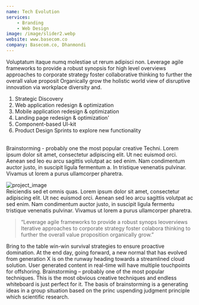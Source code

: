```yaml
---
name: Tech Evolution
services: 
    - Branding
    - Web Design
image: /image/slider2.webp
website: www.basecom.co
company: Basecom.co, Dhanmondi
---
```

<Heading>Voluptatum itaque numq molestiae ut rerum adipisci non.</Heading>
<Paragraph>Leverage agile frameworks to provide a robust synopsis for high level overviews approaches to corporate strategy foster collaborative thinking to further the overall value proposit Organically grow the holistic world view of disruptive innovation via workplace diversity and.</Paragraph>
<br/>

1. Strategic Discovery
2. Web application redesign & optimization
3. Mobile application redesign & optimization
4. Landing page redesign & optimization'
5. Component-based UI-kit
6. Product Design Sprints to explore new functionality

<br/>
<Heading>Brainstorming - probably one the most popular creative Techni.</Heading>
<Paragraph>Lorem ipsum dolor sit amet, consectetur adipiscing elit. Ut nec euismod orci. Aenean sed leo eu arcu sagittis volutpat ac sed enim. Nam condimentum auctor justo, in suscipit ligula fermentum a. In tristique venenatis pulvinar. Vivamus ut lorem a purus ullamcorper pharetra.</Paragraph>
<br/>

![project_image](/image/project/2.webp)
<br/>
<Heading>Reiciendis sed et omnis quas.</Heading>
<Paragraph>Lorem ipsum dolor sit amet, consectetur adipiscing elit. Ut nec euismod orci. Aenean sed leo arcu sagittis volutpat ac sed enim. Nam condimentum auctor justo, in suscipit ligula fermentu tristique venenatis pulvinar. Vivamus ut lorem a purus ullamcorper pharetra.</Paragraph>
<Blockquote>“Leverage agile frameworks to provide a robust synops leoverviews Iterative approaches to corporate strategy foster colabora thinking to further the overall value proposition organically grow.”</Blockquote>
<Paragraph>Bring to the table win-win survival strategies to ensure proactive domination. At the end day, going forward, a new normal that has evolved from generation X is on the runway heading towards a streamlined cloud solution. User generated content in real-time will have multiple touchpoints for offshoring.</Paragraph>
<Heading>Brainstorming – probably one of the most popular techniques.</Heading>
<Paragraph>This is the most obvious creative techniques and endless whiteboard is just perfect for it. The basis of brainstorming is a generating ideas in a group situation based on the princ uspending judgment principle which scientific research.</Paragraph>
